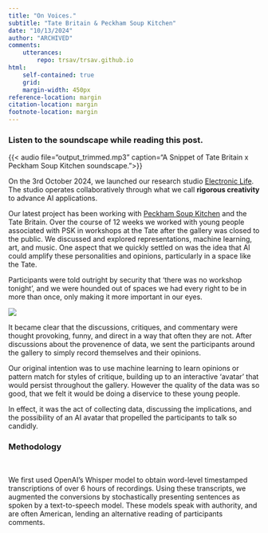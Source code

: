 ```yaml
---
title: "On Voices."
subtitle: "Tate Britain & Peckham Soup Kitchen"
date: "10/13/2024"
author: "ARCHIVED"
comments:
    utterances:
        repo: trsav/trsav.github.io
html: 
    self-contained: true
    grid: 
    margin-width: 450px
reference-location: margin
citation-location: margin
footnote-location: margin
---
```


::: column-margin

### Listen to the soundscape while reading this post.

{{< audio file="output_trimmed.mp3" caption="A Snippet of Tate Britain x Peckham Soup Kitchen soundscape.">}}
:::

<!-- What were we doing  -->

On the 3rd October 2024, we launched our research studio [Electronic Life](https://electroniclife.ai).
The studio operates collaboratively through what we call **rigorous creativity** to advance AI applications.

Our latest project has been working with [Peckham Soup Kitchen](https://www.peckhamsoupkitchen.org) and the Tate Britain.
Over the course of 12 weeks we worked with young people associated with PSK in workshops at the Tate after the gallery was closed to the public. 
We discussed and explored representations, machine learning, art, and music.
One aspect that we quickly settled on was the idea that AI could amplify these personalities and opinions, particularly in a space like the Tate. 

Participants were told outright by security that 'there was no workshop tonight', and we were hounded out of spaces we had every right to be in more than once, only making it more important in our eyes.

::: column-margin
![](gallery.jpg)
:::
It became clear that the discussions, critiques, and commentary were thought provoking, funny, and direct in a way that often they are not.
After discussions about the provenence of data, we sent the participants around the gallery to simply record themselves and their opinions.

Our original intention was to use machine learning to learn opinions or pattern match for styles of critique, building up to an interactive 'avatar' that would persist throughout the gallery.
However the quality of the data was so good, that we felt it would be doing a diservice to these young people.

In effect, it was the act of collecting data, discussing the implications, and the possibility of an AI avatar that propelled the participants to talk so candidly. 

### Methodology

<br>

We first used OpenAI's Whisper model to obtain word-level timestamped transcriptions of over 6 hours of recordings. 
Using these transcripts, we augmented the conversions by stochastically presenting sentences as spoken by a text-to-speech model. 
These models speak with authority, and are often American, lending an alternative reading of participants comments. 




